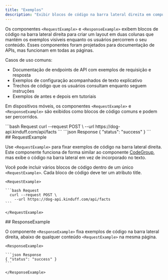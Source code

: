 ```yaml
---
title: "Exemplos"
description: "Exibir blocos de código na barra lateral direita em computadores"
---
```


Os componentes `<RequestExample>` e `<ResponseExample>` exibem blocos de código na barra lateral direita para criar um layout em duas colunas que mantém os exemplos visíveis enquanto os usuários percorrem o seu conteúdo. Esses componentes foram projetados para documentação de APIs, mas funcionam em todas as páginas.

Casos de uso comuns:

* Documentação de endpoints de API com exemplos de requisição e resposta
* Exemplos de configuração acompanhados de texto explicativo
* Trechos de código que os usuários consultam enquanto seguem instruções
* Exemplos de antes e depois em tutoriais

Em dispositivos móveis, os componentes `<RequestExample>` e `<ResponseExample>` são exibidos como blocos de código comuns e podem ser percorridos.

<RequestExample>
  ```bash Request
    curl --request POST \
      --url https://dog-api.kinduff.com/api/facts
  ```
</RequestExample>

<ResponseExample>
  ```json Response
  { "status": "success" }
  ```
</ResponseExample>

<div id="requestexample">
  ## RequestExample
</div>

Use `<RequestExample>` para fixar exemplos de código na barra lateral direita. Este componente funciona de forma similar ao componente [CodeGroup](/pt-BR/components/code-groups), mas exibe o código na barra lateral em vez de incorporado no texto.

Você pode incluir vários blocos de código dentro de um único `<RequestExample>`. Cada bloco de código deve ter um atributo title.

````mdx RequestExample
<RequestExample>

```bash Request
  curl --request POST \
    --url https://dog-api.kinduff.com/api/facts
```

</RequestExample>
````

<div id="responseexample">
  ## ResponseExample
</div>

O componente `<ResponseExample>` fixa exemplos de código na barra lateral direita, abaixo de qualquer conteúdo `<RequestExample>` na mesma página.

````mdx ResponseExample
<ResponseExample>

```json Response
{ "status": "success" }
```

</ResponseExample>
````